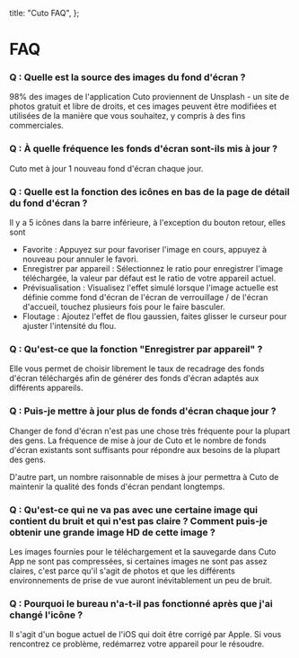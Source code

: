   title: "Cuto FAQ",
};

# FAQ

### Q : Quelle est la source des images du fond d'écran ?

98% des images de l'application Cuto proviennent de Unsplash - un site de photos gratuit et libre de droits, et ces images peuvent être modifiées et utilisées de la manière que vous souhaitez, y compris à des fins commerciales.

### Q : À quelle fréquence les fonds d'écran sont-ils mis à jour ?

Cuto met à jour 1 nouveau fond d'écran chaque jour.

### Q : Quelle est la fonction des icônes en bas de la page de détail du fond d'écran ?

Il y a 5 icônes dans la barre inférieure, à l'exception du bouton retour, elles sont

- Favorite : Appuyez sur pour favoriser l'image en cours, appuyez à nouveau pour annuler le favori.
- Enregistrer par appareil : Sélectionnez le ratio pour enregistrer l'image téléchargée, la valeur par défaut est le ratio de votre appareil actuel.
- Prévisualisation : Visualisez l'effet simulé lorsque l'image actuelle est définie comme fond d'écran de l'écran de verrouillage / de l'écran d'accueil, touchez plusieurs fois pour le faire basculer.
- Floutage : Ajoutez l'effet de flou gaussien, faites glisser le curseur pour ajuster l'intensité du flou.

### Q : Qu'est-ce que la fonction "Enregistrer par appareil" ?

Elle vous permet de choisir librement le taux de recadrage des fonds d'écran téléchargés afin de générer des fonds d'écran adaptés aux différents appareils.

### Q : Puis-je mettre à jour plus de fonds d'écran chaque jour ?

Changer de fond d'écran n'est pas une chose très fréquente pour la plupart des gens. La fréquence de mise à jour de Cuto et le nombre de fonds d'écran existants sont suffisants pour répondre aux besoins de la plupart des gens.

D'autre part, un nombre raisonnable de mises à jour permettra à Cuto de maintenir la qualité des fonds d'écran pendant longtemps.

### Q : Qu'est-ce qui ne va pas avec une certaine image qui contient du bruit et qui n'est pas claire ? Comment puis-je obtenir une grande image HD de cette image ?

Les images fournies pour le téléchargement et la sauvegarde dans Cuto App ne sont pas compressées, si certaines images ne sont pas assez claires, c'est parce qu'il s'agit de photos et que les différents environnements de prise de vue auront inévitablement un peu de bruit.

### Q : Pourquoi le bureau n'a-t-il pas fonctionné après que j'ai changé l'icône ?

Il s'agit d'un bogue actuel de l'iOS qui doit être corrigé par Apple. Si vous rencontrez ce problème, redémarrez votre appareil pour le résoudre.
